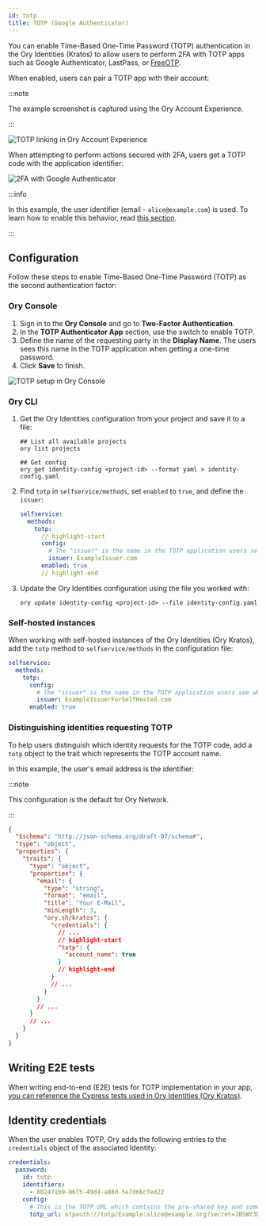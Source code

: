 ```yaml
---
id: totp
title: TOTP (Google Authenticator)
---
```


You can enable Time-Based One-Time Password (TOTP) authentication in the Ory Identities (Kratos) to allow users to perform 2FA
with TOTP apps such as Google Authenticator, LastPass, or [FreeOTP](https://freeotp.github.io/).

When enabled, users can pair a TOTP app with their account:

:::note

The example screenshot is captured using the Ory Account Experience.

:::

![TOTP linking in Ory Account Experience](../_static/mfa/1.png)

When attempting to perform actions secured with 2FA, users get a TOTP code with the application identifier:

![2FA with Google Authenticator](../_static/mfa/2.png)

:::info

In this example, the user identifier (email - `alice@example.com`) is used. To learn how to enable this behavior, read
[this section](#distinguishing-identities-requesting-totp).

:::

## Configuration

Follow these steps to enable Time-Based One-Time Password (TOTP) as the second authentication factor:

### Ory Console

1. Sign in to the **Ory Console** and go to **Two-Factor Authentication**.
2. In the **TOTP Authenticator App** section, use the switch to enable TOTP.
3. Define the name of the requesting party in the **Display Name**. The users sees this name in the TOTP application when getting
   a one-time password.
4. Click **Save** to finish.

![TOTP setup in Ory Console](../_static/mfa/3.png)

### Ory CLI

1. Get the Ory Identities configuration from your project and save it to a file:

   ```shell
   ## List all available projects
   ory list projects

   ## Get config
   ory get identity-config <project-id> --format yaml > identity-config.yaml
   ```

2. Find `totp` in `selfservice/methods`, set `enabled` to `true`, and define the `issuer`:

   ```yaml title="identity-config.yaml"
   selfservice:
     methods:
       totp:
         // highlight-start
         config:
           # The "issuer" is the name in the TOTP application users see when getting a one-time password.
           issuer: ExampleIssuer.com
         enabled: true
         // highlight-end
   ```

3. Update the Ory Identities configuration using the file you worked with:

   ```shell
   ory update identity-config <project-id> --file identity-config.yaml
   ```

### Self-hosted instances

When working with self-hosted instances of the Ory Identities (Ory Kratos), add the `totp` method to `selfservice/methods` in the
configuration file:

```yaml title="kratos.config.yml"
selfservice:
  methods:
    totp:
      config:
        # The "issuer" is the name in the TOTP application users see when getting a one-time password.
        issuer: ExampleIssuerForSelfHosted.com
      enabled: true
```

### Distinguishing identities requesting TOTP

To help users distinguish which identity requests for the TOTP code, add a `totp` object to the trait which represents the TOTP
account name.

In this example, the user's email address is the identifier:

:::note

This configuration is the default for Ory Network.

:::

```json title="sample identity schema"
{
  "$schema": "http://json-schema.org/draft-07/schema#",
  "type": "object",
  "properties": {
    "traits": {
      "type": "object",
      "properties": {
        "email": {
          "type": "string",
          "format": "email",
          "title": "Your E-Mail",
          "minLength": 3,
          "ory.sh/kratos": {
            "credentials": {
              // ...
              // highlight-start
              "totp": {
                "account_name": true
              }
              // highlight-end
            }
            // ...
          }
        }
        // ...
      }
      // ...
    }
  }
}
```

## Writing E2E tests

When writing end-to-end (E2E) tests for TOTP implementation in your app,
[you can reference the Cypress tests used in Ory Identities (Ory Kratos)](https://github.com/ory/kratos/blob/fc2cecfbeab811aa1a851f953b6bc2a4c119c412/test/e2e/cypress/integration/profiles/mfa/totp.spec.ts).

## Identity credentials

When the user enables TOTP, Ory adds the following entries to the `credentials` object of the associated Identity:

```yaml
credentials:
  password:
    id: totp
    identifiers:
      - 802471b9-06f5-49d4-a88d-5e7d6bcfed22
    config:
      # This is the TOTP URL which contains the pre-shared key and some additional meta-information.
      totp_url: otpauth://totp/Example:alice@example.org?secret=JBSWY3DPEHPK3PXP&issuer=Example
```

